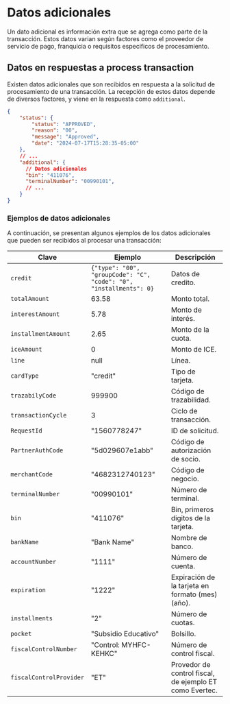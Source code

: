 # Datos adicionales

Un dato adicional es información extra que se agrega como parte de la transacción. Estos datos varian según factores como el proveedor de servicio de pago, franquicia o requisitos especificos de procesamiento.

## Datos en respuestas a process transaction

Existen datos adicionales que son recibidos en respuesta a la solicitud de procesamiento de una transacción. La recepción de estos datos depende de diversos factores, y viene en la respuesta como `additional`.

```json
{
    "status": {
        "status": "APPROVED",
        "reason": "00",
        "message": "Approved",
        "date": "2024-07-17T15:28:35-05:00"
    },
    // ...
    "additional": {
      // Datos adicionales
      "bin": "411076",
      "terminalNumber": "00990101",
      // ...
    }
}
```

### Ejemplos de datos adicionales

A continuación, se presentan algunos ejemplos de los datos adicionales que pueden ser recibidos al procesar una transacción:

Clave                   | Ejemplo                   | Descripción                     
------------------------|---------------------------|-------------------------
`credit`                | ```{"type": "00", "groupCode": "C", "code": "0", "installments": 0}```    | Datos de credito.
`totalAmount`           | 63.58                     | Monto total.
`interestAmount`        | 5.78                      | Monto de interés.
`installmentAmount`     | 2.65                      | Monto de la cuota.
`iceAmount`             | 0                         | Monto de ICE. 
`line`                  | null                      | Línea.
`cardType`              | "credit"                  | Tipo de tarjeta.
`trazabilyCode`         | 999900                    | Código de trazabilidad.
`transactionCycle`      | 3                         | Ciclo de transacción.
`RequestId`             | "1560778247"              | ID de solicitud.
`PartnerAuthCode`       | "5d029607e1abb"           | Código de autorización de socio.
`merchantCode`          | "4682312740123"           | Código de negocio.
`terminalNumber`        | "00990101"                | Número de terminal.
`bin`                   | "411076"                  | Bin, primeros digitos de la tarjeta.
`bankName`              | "Bank Name"               | Nombre de banco.
`accountNumber`         | "1111"                    | Número de cuenta.
`expiration`            | "1222"                    | Expiración de la tarjeta en formato (mes)(año).
`installments`          | "2"                       | Número de cuotas.
`pocket`                | "Subsidio Educativo"      | Bolsillo.
`fiscalControlNumber`   | "Control: MYHFC-KEHKC"    | Número de control fiscal.
`fiscalControlProvider` | "ET"                      | Provedor de control fiscal, de ejemplo ET como Evertec.
